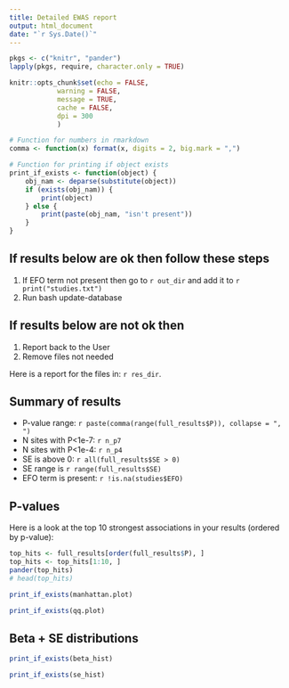 ```yaml
---
title: Detailed EWAS report
output: html_document
date: "`r Sys.Date()`"
---
```


```r
pkgs <- c("knitr", "pander")
lapply(pkgs, require, character.only = TRUE)

knitr::opts_chunk$set(echo = FALSE, 
            warning = FALSE, 
            message = TRUE, 
            cache = FALSE, 
            dpi = 300 
            )

# Function for numbers in rmarkdown
comma <- function(x) format(x, digits = 2, big.mark = ",")

# Function for printing if object exists
print_if_exists <- function(object) {
	obj_nam <- deparse(substitute(object))
	if (exists(obj_nam)) {
		print(object)
	} else {
		print(paste(obj_nam, "isn't present"))
	}
}
```

## If results below are ok then follow these steps

1. If EFO term not present then go to `r out_dir` and add it to `r print("studies.txt")` 
2. Run bash update-database

## If results below are not ok then 

1. Report back to the User
2. Remove files not needed

Here is a report for the files in: `r res_dir`.

## Summary of results

* P-value range: `r paste(comma(range(full_results$P)), collapse = ", ")`
* N sites with P<1e-7: `r n_p7`
* N sites with P<1e-4: `r n_p4`
* SE is above 0: `r all(full_results$SE > 0)`
* SE range is `r range(full_results$SE)`
* EFO term is present: `r !is.na(studies$EFO)`

## P-values

Here is a look at the top 10 strongest associations in your results (ordered by p-value):

```r
top_hits <- full_results[order(full_results$P), ]
top_hits <- top_hits[1:10, ]
pander(top_hits)
# head(top_hits)
```

```r
print_if_exists(manhattan.plot)
```

```r
print_if_exists(qq.plot)
```

## Beta + SE distributions

```r
print_if_exists(beta_hist)
```

```r
print_if_exists(se_hist)
```
